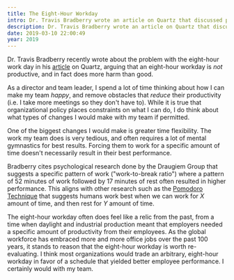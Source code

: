 ```yaml
---
title: The Eight-Hour Workday
intro: Dr. Travis Bradberry wrote an article on Quartz that discussed problems with the eight-hour workday, notably that it is "outdated" and not "effective".
description: Dr. Travis Bradberry wrote an article on Quartz that discussed problems with the eight-hour workday, notably that it is "outdated" and not "effective".
date: 2019-03-10 22:00:49
year: 2019
---
```

Dr. Travis Bradberry recently wrote about the problem with the eight-hour work day in his [article](https://qz.com/work/1561830/why-the-eight-hour-workday-doesnt-work/) on Quartz, arguing that an eight-hour workday is _not_ productive, and in fact does more harm than good.

As a director and team leader, I spend a lot of time thinking about how I can make my team _happy_, and remove obstacles that _reduce_ their productivity (i.e. I take more meetings so they don't have to). While it is true that organizational policy places constraints on what I can do, I do think about what types of changes I would make with my team if permitted.

One of the biggest changes I would make is greater time flexibility. The work my team does is very tedious, and often requires a lot of mental gymnastics for best results. Forcing them to work for a specific amount of time doesn't necessarily result in their best performance.

Bradberry cites psychological research done by the Draugiem Group that suggests a specific pattern of work ("work-to-break ratio") where a pattern of 52 minutes of work followed by 17 minutes of rest often resulted in higher performance. This aligns with other research such as the [Pomodoro Technique](https://en.wikipedia.org/wiki/Pomodoro_Technique) that suggests humans work best when we can work for <em>X</em> amount of time, and then rest for <em>Y</em> amount of time.

The eight-hour workday often does feel like a relic from the past, from a time when daylight and industrial production meant that employers needed a specific amount of productivity from their employees. As the global workforce has embraced more and more office jobs over the past 100 years, it stands to reason that the eight-hour workday is worth re-evaluating. I think most organizations would trade an arbitrary, eight-hour workday in favor of a schedule that yielded better employee performance. I certainly would with my team.
